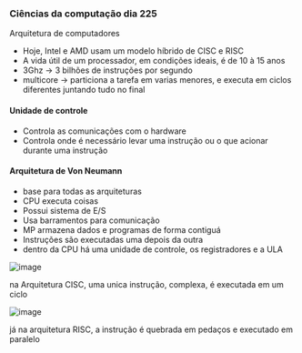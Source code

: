 




### Ciências da computação dia 225

Arquitetura de computadores

-   Hoje, Intel e AMD usam um modelo híbrido de CISC e RISC
-   A vida útil de um processador, em condições ideais, é de 10 à 15
    anos
-   3Ghz → 3 bilhões de instruções por segundo
-   multicore → particiona a tarefa em varias menores, e executa em
    ciclos diferentes juntando tudo no final








#### Unidade de controle

-   Controla as comunicações com o hardware
-   Controla onde é necessário levar uma instrução ou o que acionar
    durante uma instrução

#### Arquitetura de Von Neumann

-   base para todas as arquiteturas
-   CPU executa coisas
-   Possui sistema de E/S
-   Usa barramentos para comunicação
-   MP armazena dados e programas de forma contiguá
-   Instruções são executadas uma depois da outra
-   dentro da CPU há uma unidade de controle, os registradores e a ULA








![image](https://cdn-images-1.medium.com/max/800/1*hpEP3u2ZjjhqWn09VGwnKQ.png)

na Arquitetura CISC, uma unica instrução, complexa, é executada em um
ciclo

![image](https://cdn-images-1.medium.com/max/800/1*sTkJjfaRvlwzCzEd1NEqJQ.png)

já na arquitetura RISC, a instrução é quebrada em pedaços e executado em
paralelo


